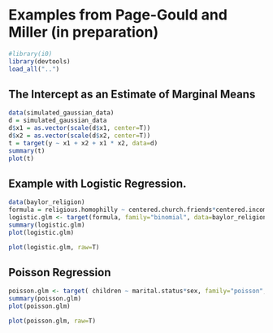 # Examples from Page-Gould and Miller (in preparation)

```r
#library(i0)
library(devtools)
load_all("..")
```

## The Intercept as an Estimate of Marginal Means

```r
data(simulated_gaussian_data)
d = simulated_gaussian_data
d$x1 = as.vector(scale(d$x1, center=T))
d$x2 = as.vector(scale(d$x2, center=T))
t = target(y ~ x1 + x2 + x1 * x2, data=d)
summary(t)
plot(t)
```

## Example with Logistic Regression.

```r
data(baylor_religion)
formula = religious.homophilly ~ centered.church.friends*centered.income
logistic.glm <- target(formula, family="binomial", data=baylor_religion)
summary(logistic.glm)
plot(logistic.glm)
```

```r
plot(logistic.glm, raw=T)
```

## Poisson Regression

```r
poisson.glm <- target( children ~ marital.status*sex, family="poisson", data=baylor_religion )
summary(poisson.glm)
plot(poisson.glm)
```

```r
plot(poisson.glm, raw=T)
```

